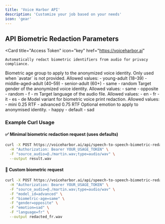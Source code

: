 ```yaml
---
title: 'Voice Harbor API'
description: 'Customize your job based on your needs'
icon: 'gear'
---
```


## API Biometric Redaction Parameters

<CardGroup cols={1}>

  <Card
    title="Access Token"
    icon="key"
    href="https://voiceharbor.ai"
  >
    Automatically redact biometric identifiers from audio for privacy compliance.
  </Card>

</CardGroup>

<ResponseField name="biometric-age" type="string" default="young-adult">
Biometric age group to apply to the anonymized voice identity. Only used when `avatar` is not provided.
Allowed values:
- young-adult (18–39)
- middle-aged-adult (40–59)
- senior-adult (60+)
- same
- random
</ResponseField>

<ResponseField name="gender" type="string" default="random">
Target gender of the anonymized voice identity.
Allowed values:
- same
- opposite
- random
- f
- m
</ResponseField>

<ResponseField name="language" type="string" default="en">
Target language of the audio file.
Allowed values:
- en
- fr
- it
- es
- de
</ResponseField>

<ResponseField name="model_id" type="string" default="mini">
Model variant for biometric voice print redaction.
Allowed values:
- mini 0.25 RTF
- advanced 0.75 RTF
</ResponseField>

<ResponseField name="emotion" type="string" optional>
Optional emotion to apply to anonymised identity.
- happy
- default
- sad
</ResponseField>



### Example Curl Usage

#### ✅ Minimal biometric redaction request (uses defaults)

```bash
curl -X POST https://voiceharbor.ai/api/speech-to-speech-biometric-redaction \
  -H "Authorization: Bearer YOUR_USAGE_TOKEN" \
  -F "source_audio=@./martin.wav;type=audio/wav" \
  --output result.wav
```

#### 🎯 Custom biometric request

```bash
curl -X POST https://voiceharbor.ai/api/speech-to-speech-biometric-redaction \
  -H "Authorization: Bearer YOUR_USAGE_TOKEN" \
  -F "source_audio=@./martin.wav;type=audio/wav" \
  -F "model_id=advanced" \
  -F "biometric-age=same" \
  -F "gender=opposite" \
  -F "emotion=sad" \
  -F "language=fr" \
  --output redacted_fr.wav
```

